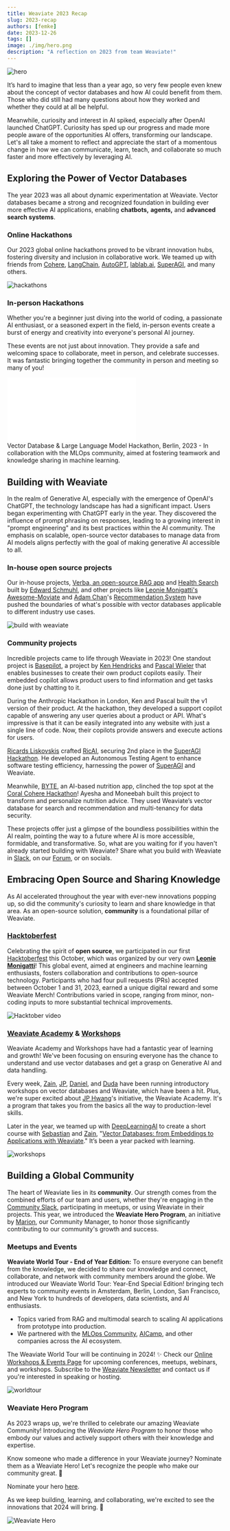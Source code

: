 ```yaml
---
title: Weaviate 2023 Recap
slug: 2023-recap
authors: [femke]
date: 2023-12-26
tags: []
image: ./img/hero.png
description: "A reflection on 2023 from team Weaviate!"
---
```

![hero](img/hero.png)

<!-- truncate -->

It’s hard to imagine that less than a year ago, so very few people even knew about the concept of vector databases and how AI could benefit from them. Those who did still had many questions about how they worked and whether they could at all be helpful.

Meanwhile, curiosity and interest in AI spiked, especially after OpenAI launched ChatGPT. Curiosity has sped up our progress and made more people aware of the opportunities AI offers, transforming our landscape. Let's all take a moment to reflect and appreciate the start of a momentous change in how we can communicate, learn, teach, and collaborate so much faster and more effectively by leveraging AI.

## Exploring the Power of Vector Databases

The year 2023 was all about dynamic experimentation at Weaviate. Vector databases became a strong and recognized foundation in building ever more effective AI applications, enabling **chatbots,** **agents,** and **advanced** **search systems**.

### Online Hackathons

Our 2023 global online hackathons proved to be vibrant innovation hubs, fostering diversity and inclusion in collaborative work. We teamed up with friends from [Cohere](https://cohere.com/), [LangChain](https://www.langchain.com/), [AutoGPT](https://autogpt.net/), [lablab.ai](https://lablab.ai/), [SuperAGI](https://superagi.com/), and many others.

![hackathons](img/hackathons.png)

### In-person Hackathons
Whether you're a beginner just diving into the world of coding, a passionate AI enthusiast, or a seasoned expert in the field, in-person events create a burst of energy and creativity into everyone's personal AI journey.

These events are not just about innovation. They provide a safe and welcoming space to collaborate, meet in person, and celebrate successes. It was fantastic bringing together the community in person and meeting so many of you!

<div className="youtube">
    <iframe src="//www.youtube.com/embed/_whxda27bCQ" frameBorder="0" allowFullScreen></iframe>
</div>
Vector Database & Large Language Model Hackathon, Berlin, 2023 - In collaboration with the MLOps community, aimed at fostering teamwork and knowledge sharing in machine learning.

## Building with Weaviate
In the realm of Generative AI, especially with the emergence of OpenAI's ChatGPT, the technology landscape has had a significant impact. Users began experimenting with ChatGPT early in the year. They discovered the influence of prompt phrasing on responses, leading to a growing interest in "prompt engineering" and its best practices within the AI community. The emphasis on scalable, open-source vector databases to manage data from AI models aligns perfectly with the goal of making generative AI accessible to all.

### In-house open source projects

Our in-house projects, [Verba, an open-source RAG app](https://github.com/weaviate/Verba) and [Health Search](https://github.com/weaviate/healthsearch-demo) built by [Edward Schmuhl](https://www.linkedin.com/in/edwardschmuhl/), and other projects like [Leonie Monigatti's](https://www.linkedin.com/in/804250ab/) [Awesome-Moviate](https://github.com/weaviate-tutorials/awesome-moviate) and [Adam Chan](https://www.linkedin.com/in/itsajchan/)'s [Recommendation System](https://github.com/itsajchan/Create-JSON-Data-with-AI) have pushed the boundaries of what's possible with vector databases applicable to different industry use cases.

![build with weaviate](img/Group_2596_(1).png)

### Community projects

Incredible projects came to life through Weaviate in 2023! One standout project is [Basepilot](https://www.basepilot.com/), a project by [Ken Hendricks](https://www.linkedin.com/in/ken-hendricks-96181611a/) and [Pascal Wieler](https://www.linkedin.com/in/pascal-wieler/) that enables businesses to create their own product copilots easily. Their embedded copilot allows product users to find information and get tasks done just by chatting to it.

During the Anthropic Hackathon in London, Ken and Pascal built the v1 version of their product. At the hackathon, they developed a support copilot capable of answering any user queries about a product or API. What's impressive is that it can be easily integrated into any website with just a single line of code. Now, their copilots provide answers and execute actions for users.

[Ricards Liskovskis](https://www.linkedin.com/in/ricards-liskovskis-1872781a9/) crafted [RicAI](https://lablab.ai/event/autonomous-agents-hackathon/ricai/ricai-autonomous-testing-agent), securing 2nd place in the [SuperAGI Hackathon](https://superagi.com/autonomous-agents-hackathon/). He developed an Autonomous Testing Agent to enhance software testing efficiency, harnessing the power of [SuperAGI](https://www.linkedin.com/company/superagi/) and Weaviate.

Meanwhile, [BYTE](https://lablab.ai/event/cohere-coral-hackathon/byte/byte-ai-based-nutrition-app), an AI-based nutrition app, clinched the top spot at the [Coral Cohere Hackathon](https://lablab.ai/event/cohere-coral-hackathon)! Ayesha and Moneebah built this project to transform and personalize nutrition advice. They used Weaviate’s vector database for search and recommendation and multi-tenancy for data security.

These projects offer just a glimpse of the boundless possibilities within the AI realm, pointing the way to a future where AI is more accessible, formidable, and transformative. So, what are you waiting for if you haven't already started building with Weaviate? Share what you build with Weaviate in [Slack](https://weaviate.slack.com/), on our [Forum](https://forum.weaviate.io/), or on socials.

## Embracing Open Source and Sharing Knowledge

As AI accelerated throughout the year with ever-new innovations popping up, so did the community's curiosity to learn and share knowledge in that area. As an open-source solution, **community** is a foundational pillar of Weaviate.

### [Hacktoberfest](https://weaviate.io/blog/hacktoberfest-2023)

Celebrating the spirit of **open source**, we participated in our first [Hacktoberfest](https://hacktoberfest.com/) this October, which was organized by our very own **[Leonie Monigatti](https://www.linkedin.com/in/804250ab/)**! This global event, aimed at engineers and machine learning enthusiasts, fosters collaboration and contributions to open-source technology. Participants who had four pull requests (PRs) accepted between October 1 and 31, 2023, earned a unique digital reward and some Weaviate Merch! Contributions varied in scope, ranging from minor, non-coding inputs to more substantial technical improvements.

![Hacktober video](img/hacktober.gif)

### [Weaviate Academy](/developers/academy) & [Workshops](/community/events)
Weaviate Academy and Workshops have had a fantastic year of learning and growth! We've been focusing on ensuring everyone has the chance to understand and use vector databases and get a grasp on Generative AI and data handling.

Every week, [Zain](https://www.linkedin.com/in/zainhas/), [JP](https://www.linkedin.com/in/jphwang/), [Daniel](https://www.linkedin.com/in/malgamves/), and [Duda](https://www.linkedin.com/in/dudanogueira/) have been running introductory workshops on vector databases and Weaviate, which have been a hit. Plus, we're super excited about [JP Hwang](https://www.linkedin.com/in/jphwang/)'s initiative, the Weaviate Academy. It's a program that takes you from the basics all the way to production-level skills.

Later in the year, we teamed up with [DeepLearningAI](https://www.deeplearning.ai/) to create a short course with [Sebastian](https://www.linkedin.com/in/sebawita/) and [Zain](https://www.linkedin.com/in/zainhas/), "[Vector Databases: from Embeddings to Applications with Weaviate](https://www.deeplearning.ai/short-courses/vector-databases-embeddings-applications/)." It’s been a year packed with learning.

![workshops](img/workshops_3.png)

## Building a Global Community

The heart of Weaviate lies in its **community**. Our strength comes from the combined efforts of our team and users, whether they're engaging in the [Community Slack](https://weaviate.slack.com/), participating in meetups, or using Weaviate in their projects. This year, we introduced the **Weaviate Hero Program**, an initiative by [Marion](https://www.linkedin.com/in/marionnehring/), our Community Manager, to honor those significantly contributing to our community's growth and success.

### Meetups and Events

**Weaviate World Tour - End of Year Edition:** To ensure everyone can benefit from the knowledge, we decided to share our knowledge and connect, collaborate, and network with community members around the globe. We introduced our Weaviate World Tour: Year-End Special Edition! bringing tech experts to community events in Amsterdam, Berlin, London, San Francisco, and New York to hundreds of developers, data scientists, and AI enthusiasts.

- Topics varied from RAG and multimodal search to scaling AI applications from prototype into production.
- We partnered with the [MLOps Community](https://mlops.community/), [AICamp](https://www.aicamp.ai/), and other companies across the AI ecosystem.

The Weaviate World Tour will be continuing in 2024! ✨ Check our [Online Workshops & Events Page](https://weaviate.io/community/events) for upcoming conferences, meetups, webinars, and workshops. Subscribe to the [Weaviate Newsletter](https://newsletter.weaviate.io/) and contact us if you're interested in speaking or hosting.

![worldtour](img/Group_2597.png)

### Weaviate Hero Program

As 2023 wraps up, we're thrilled to celebrate our amazing Weaviate Community! Introducing the *Weaviate Hero Program* to honor those who embody our values and actively support others with their knowledge and expertise.

Know someone who made a difference in your Weaviate journey? Nominate them as a Weaviate Hero! Let's recognize the people who make our community great. 💚

Nominate your hero [here](https://docs.google.com/forms/d/e/1FAIpQLSePtgvTPZGx2gbCzVdyjitQ0WHrq4gNNZKiaqrQhphmJc3vJA/viewform).

As we keep building, learning, and collaborating, we're excited to see the innovations that 2024 will bring. 💫

![Weaviate Hero](img/Weaviate-hero_(1).gif)


<WhatNext />